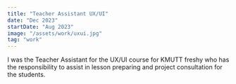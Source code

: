 ```yaml
---
title: "Teacher Assistant UX/UI"
date: "Dec 2023"
startDate: "Aug 2023"
image: "/assets/work/uxui.jpg"
tag: "work"
---
```


I was the Teacher Assistant for the UX/UI course for KMUTT freshy who has the responsibility
to assist in lesson preparing and project consultation for the students.
